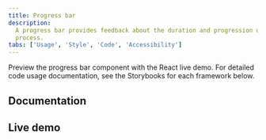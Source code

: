 ```yaml
---
title: Progress bar
description:
  A progress bar provides feedback about the duration and progression of a
  process.
tabs: ['Usage', 'Style', 'Code', 'Accessibility']
---
```



<PageDescription>

Preview the progress bar component with the React live demo. For detailed code
usage documentation, see the Storybooks for each framework below.

</PageDescription>

## Documentation

<Row className="resource-card-group">
<Column colLg={4} colMd={4} noGutterSm>
  <ResourceCard
    subTitle="React"
    href="https://react.carbondesignsystem.com/?path=/story/components-progressbar--example"
    >

  </ResourceCard>
</Column>
<Column colLg={4} colMd={4} noGutterSm>
  <ResourceCard
      subTitle="Web Components"
      href="https://web-components.carbondesignsystem.com/?path=/story/components-progress-bar--example"
      >

<MdxIcon name="webcomponents" />

  </ResourceCard>
</Column>
</Row>

## Live demo

<ProgressBarComponentDemo />
